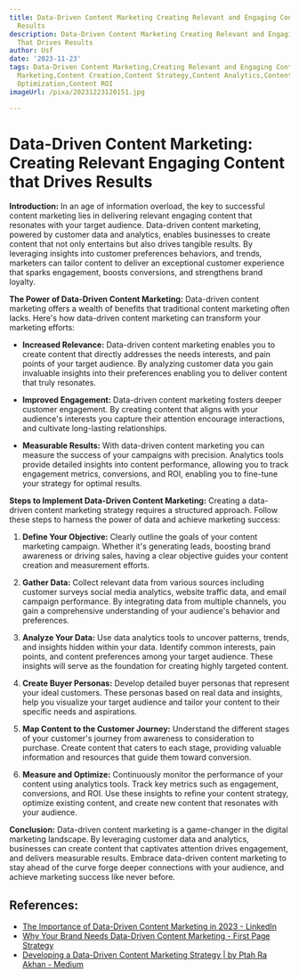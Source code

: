 ```yaml
---
title: Data-Driven Content Marketing Creating Relevant and Engaging Content That Drives
  Results
description: Data-Driven Content Marketing Creating Relevant and Engaging Content
  That Drives Results
author: Usf
date: '2023-11-23'
tags: Data-Driven Content Marketing,Creating Relevant and Engaging Content,Content
  Marketing,Content Creation,Content Strategy,Content Analytics,Content Performance,Content
  Optimization,Content ROI
imageUrl: /pixa/20231223120151.jpg

---
```

# Data-Driven Content Marketing: Creating Relevant Engaging Content  that Drives Results

**Introduction:**
In an age of information overload, the key to successful content marketing lies in delivering relevant engaging  content that resonates with your target audience. Data-driven content marketing, powered by customer data and analytics, enables businesses to create content that  not only entertains  but also drives tangible results. By  leveraging insights into customer preferences  behaviors, and trends, marketers can tailor content to deliver an exceptional customer experience that sparks engagement,  boosts conversions,  and strengthens brand loyalty.

**The Power of Data-Driven Content Marketing:**
Data-driven  content marketing offers a wealth of  benefits that  traditional content marketing often lacks. Here's how  data-driven content marketing can transform your marketing efforts:

* **Increased Relevance:** Data-driven content  marketing enables you to  create content that directly addresses the needs interests, and pain points of your  target audience. By analyzing customer data you gain invaluable insights into their preferences enabling you  to deliver content that truly resonates.

* **Improved  Engagement:** Data-driven content marketing fosters  deeper customer engagement. By creating content  that aligns with your audience's interests you capture their attention encourage interactions, and  cultivate long-lasting relationships.

* **Measurable Results:** With data-driven content marketing you can measure the success of your campaigns with precision. Analytics tools provide detailed insights into content performance, allowing  you to track engagement metrics, conversions, and ROI, enabling you  to fine-tune your strategy for optimal results.

**Steps to Implement Data-Driven Content Marketing:**
Creating a data-driven content marketing strategy requires a structured approach. Follow  these steps to harness the power of  data and  achieve marketing success:

1. **Define  Your Objective:**
   Clearly outline the goals of your content marketing campaign. Whether it's generating leads, boosting brand awareness or driving sales, having  a clear objective guides your content creation and measurement efforts.

2. **Gather Data:**
     Collect relevant data from various sources including  customer surveys social media analytics, website traffic data, and  email campaign performance. By integrating data from multiple channels,  you gain a comprehensive understanding of your audience's behavior and preferences.

3. **Analyze Your Data:**
   Use  data analytics tools to uncover patterns,  trends, and insights hidden  within your data. Identify common interests, pain points, and content preferences among your target  audience. These insights  will serve as  the foundation for creating highly  targeted  content.

4. **Create Buyer Personas:**
   Develop detailed buyer personas that represent your ideal customers.  These personas based on  real data and insights, help you visualize your target audience and tailor your content to their specific needs and aspirations.

5. **Map Content to the Customer  Journey:**
   Understand the different stages of your customer's journey  from awareness to consideration to purchase. Create  content that caters to each stage, providing valuable information  and resources that guide them toward conversion.

6. **Measure and Optimize:**
    Continuously monitor the performance of your content using analytics  tools. Track  key metrics such as engagement, conversions, and ROI. Use these insights to refine your content strategy, optimize  existing content, and create new content  that resonates with your audience.

**Conclusion:**
Data-driven content marketing is a game-changer in the digital  marketing landscape. By leveraging customer data and  analytics, businesses can create content that captivates attention drives engagement, and delivers measurable results. Embrace data-driven content marketing to  stay ahead of the curve forge deeper connections with your audience, and achieve marketing success like never before.

## References:
- [The Importance of Data-Driven Content Marketing in 2023 - LinkedIn](https://www.linkedin.com/pulse/importance-data-driven-content-marketing-2023-2btechinc)
- [Why Your Brand Needs Data-Driven Content Marketing - First Page Strategy](https://www.firstpagestrategy.com/blog/your-business-needs-to-be-creating-data-driven-content-now)
- [Developing a Data-Driven Content Marketing Strategy | by Ptah Ra Akhan - Medium](https://medium.com/@blogcontentmaster/developing-a-data-driven-content-marketing-strategy-d7af602d5382)
